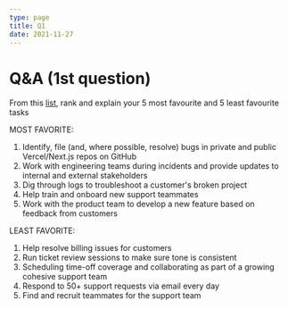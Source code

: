 ```yaml
---
type: page
title: Q1
date: 2021-11-27
---
```


# Q&A (1st question)

From this [list](https://gist.github.com/Pieparker/b04a4e9ff82ba949e5db9d5b0e9d89e8), rank and explain your 5 most favourite and 5 least favourite tasks 

MOST FAVORITE:

1. Identify, file (and, where possible, resolve) bugs in private and public Vercel/Next.js repos on GitHub
2. Work with engineering teams during incidents and provide updates to internal and external stakeholders
3. Dig through logs to troubleshoot a customer's broken project
4. Help train and onboard new support teammates
5. Work with the product team to develop a new feature based on feedback from customers

LEAST FAVORITE:

1. Help resolve billing issues for customers
2. Run ticket review sessions to make sure tone is consistent
3. Scheduling time-off coverage and collaborating as part of a growing cohesive support team
4. Respond to 50+ support requests via email every day
5. Find and recruit teammates for the support team
